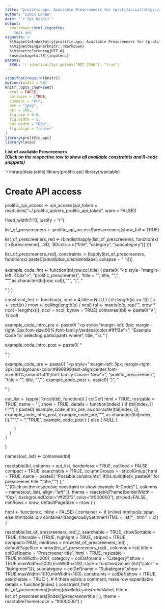 ```yaml
---
title: "prolific.api: Available Prescreeners for [prolific.co](https://www.prolific.co/)"
author: "Simon Lenau"
date: "`r Sys.Date()`"
output:
  rmarkdown::html_vignette:
    toc: yes
vignette: >
  %\VignetteIndexEntry{prolific.api: Available Prescreeners for [prolific.co](https://www.prolific.co/)}
  %\VignetteEngine{knitr::rmarkdown}
  %\VignetteEncoding{UTF-8}
  \usepackage[utf8]{inputenc}
params:
  EVAL: !r identical(Sys.getenv("NOT_CRAN"), "true")
---
```


```r
stopifnot(require(knitr))
options(width = 90)
knitr::opts_chunk$set(
  eval = FALSE,
  collapse = !TRUE,
  comment = "#>",
  dev = "jpeg",
  dpi = 100,
  fig.asp = 0.8,
  fig.width = 5,
  out.width = "60%",
  fig.align = "center"
)
library(prolific.api)
library(lenau)
```





**List of available Prescreeners**  
***(Click on the respective row to show all available constraints and R-code snippets)***


`r 
library(data.table)
library(prolific.api)
library(reactable)

# Create API access
prolific_api_access <- api_access(api_token = readLines("~/.prolific_api/ers_prolific_api_token", warn = FALSE))

fixed_width(1:10, justify = "r")


list_of_prescreeners <- prolific_api_access$prescreeners(show_full = TRUE)

list_of_prescreeners_red <- rbindlist(lapply(list_of_prescreeners, function(x) {
  x$prescreener[, .SD, .SDcols = c("title", "category", "subcategory")]
}))

list_of_prescreeners_red[, constraints :=
  (lapply(list_of_prescreeners, function(x) paste0(x$available_constraints$label, collapse = "    ")))]


example_code_fmt <- function(tbl,row,col,title) {
  paste0(
    "<p style=\"margin-left: 40px\">",
    "prolific_prescreener(",
    "title = \"", title, "\", ",
    "\"",as.character(tbl[row, col]),"\"",
    ")",
    "</p>"
  )
}

constraint_fmt <- function(x, ncol = 4,title = NULL) {
  if (length(x) >= 10) {
    x <- sort(x)
  }
  nrow <- ceiling(length(x) / ncol)
  tbl <- matrix(c(x, rep("", nrow * ncol - length(x))), ncol = ncol, byrow = TRUE)
  colnames(tbl) <- paste0("V", 1:ncol)
  
example_code_intro_pre <-
  paste0(
    "<p style=\"margin-left: 3px; margin-right: 3px;font-size:90%;font-family:Verdana;color:#1f1f2e\">",
    "Example Code for selecting participants where ", title, " is "
  )

example_code_intro_post <-
  paste0(
    "</p>"
  )


example_code_pre <- paste0(
  "<p style=\"margin-left: 3px; margin-right: 3px; background-color:#999999;text-align:center;font-size:90%;color:#1affff;font-family:Courier New\">",
  "prolific_prescreener(",
  "title = \"", title, "\", "
)
example_code_post <- paste0(
    ")",
  "</p>"
)

  out_list <- lapply(
    1:ncol(tbl),
    function(i) {
      colDef(
        html = TRUE, 
        resizable = TRUE, 
        name = "",
        show = TRUE,
        details = function(index) {
          if (tbl[index, i] != "") {
            paste0(
              example_code_intro_pre,
              as.character(tbl[index, i]),
              example_code_intro_post,
              example_code_pre,
              "\"", as.character(tbl[index, i]), "\"",
              " = ",
              "TRUE",
              example_code_post
            )
          } else {
            NULL
          }
        
        }
      )
    }
  )
  
  names(out_list) <- colnames(tbl)
  
  reactable(tbl,
    columns = out_list, 
    borderless = TRUE, 
    outlined = FALSE,
    compact = TRUE,
    searchable = !TRUE,
    columnGroups = list(colGroup(
      html = TRUE,
      name = paste0(
        "Possible constraints",
        if(!is.null(title)){
          paste0(" for prescreener title '",title,"'")
        },
        "<br>",
        "(Click on the respective constraint to show example R-Code)"
      ),
      columns = names(out_list),
      align="left"
    )),
    theme = reactableTheme(borderWidth = "0px", backgroundColor="#f2f2f2",color="#000000"),
    striped=FALSE,
    minRows = nrow,
    defaultPageSize = nrow
  )
}

html <- function(x, inline = FALSE) {
  container <- if (inline) htmltools::span else htmltools::div
  container(dangerouslySetInnerHTML = list("__html" = x))
}

reactable(list_of_prescreeners_red[,],
  searchable = TRUE,
  showSortable = TRUE,
  filterable = !TRUE,
  highlight = TRUE,
  striped = !TRUE,
  compact=TRUE,
  minRows = nrow(list_of_prescreeners_red)  ,
  defaultPageSize = nrow(list_of_prescreeners_red) ,
  columns = list(
    title = colDef(name = "Prescreener title", html = TRUE, resizable = TRUE,minWidth=200),
    category = colDef(name = "Category",show = TRUE,maxWidth=2000,minWidth=100,
    style = function(value) {list("color" = "lightgreen")}),
    subcategory = colDef(name = "Subategory",show = TRUE,maxWidth=1010,minWidth=100),
    constraints = colDef(show = !TRUE, searchable = TRUE)
  ),
  # if there exists a comment, make row expandable
  details = function(index) {
    constraint_fmt(
      list_of_prescreeners[[index]]$available_constraints$label, 
      title = list_of_prescreeners[[index]]$prescreener$title
    )
  },
    theme = reactableTheme(color = "#000000")
)
`




